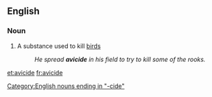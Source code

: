 ==English==

===Noun===
{{en-noun}}

# A substance used to kill [[bird]]s
#: ''He spread '''avicide''' in his field to try to kill some of the rooks.''

[[Category:English nouns ending in "-cide"]]

[[et:avicide]]
[[fr:avicide]]